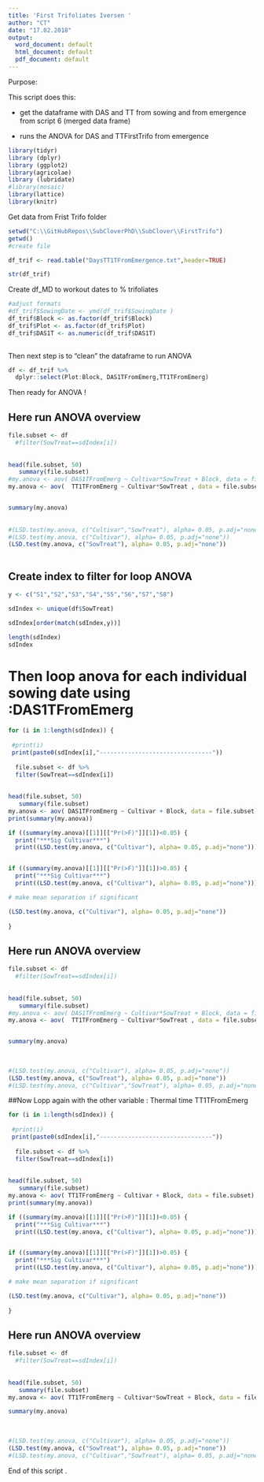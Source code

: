 ```yaml
---
title: 'First Trifoliates Iversen '
author: "CT"
date: "17.02.2018"
output:
  word_document: default
  html_document: default
  pdf_document: default
---
```


Purpose:

This script does this:

- get the dataframe with DAS and TT from sowing and from emergence from script 6 (merged data frame)   
 
- runs the ANOVA for  DAS and TTFirstTrifo from emergence 
 
```r
library(tidyr)
library (dplyr)
library (ggplot2)
library(agricolae)
library (lubridate)
#library(mosaic)
library(lattice)
library(knitr)
```

Get data from Frist Trifo folder  


```r

setwd("C:\\GitHubRepos\\SubCloverPhD\\SubClover\\FirstTrifo")
getwd()
#create file

df_trif <- read.table("DaysTT1TFromEmergence.txt",header=TRUE)

str(df_trif)
```

Create df_MD to workout dates to % trifoliates 
```r
#adjust formats 
#df_trif$SowingDate <- ymd(df_trif$SowingDate )
df_trif$Block <- as.factor(df_trif$Block)
df_trif$Plot <- as.factor(df_trif$Plot)
df_trif$DAS1T <- as.numeric(df_trif$DAS1T)
  

```


Then next step is to "clean" the dataframe to run ANOVA 

```r

df <- df_trif %>%
  dplyr::select(Plot:Block, DAS1TFromEmerg,TT1TFromEmerg)


```


  
Then ready for ANOVA ! 

## Here run ANOVA overview 


```r

file.subset <- df 
  #filter(SowTreat==sdIndex[i])
  
 
head(file.subset, 50)
   summary(file.subset)
#my.anova <- aov( DAS1TFromEmerg ~ Cultivar*SowTreat + Block, data = file.subset)
my.anova <- aov(  TT1TFromEmerg ~ Cultivar*SowTreat , data = file.subset)


summary(my.anova)
  
  
#(LSD.test(my.anova, c("Cultivar","SowTreat"), alpha= 0.05, p.adj="none")) 
#(LSD.test(my.anova, c("Cultivar"), alpha= 0.05, p.adj="none")) 
(LSD.test(my.anova, c("SowTreat"), alpha= 0.05, p.adj="none"))
 
```



## Create index to filter for loop ANOVA

```r
y <- c("S1","S2","S3","S4","S5","S6","S7","S8")

sdIndex <- unique(df$SowTreat)

sdIndex[order(match(sdIndex,y))]

length(sdIndex)
sdIndex
```

# Then loop anova for each individual sowing date using :DAS1TFromEmerg

```r
for (i in 1:length(sdIndex)) {
  
 #print(i)
 print(paste0(sdIndex[i],"--------------------------------"))
  
  file.subset <- df %>%
  filter(SowTreat==sdIndex[i])
  
 
head(file.subset, 50)
   summary(file.subset)
my.anova <- aov( DAS1TFromEmerg ~ Cultivar + Block, data = file.subset)
print(summary(my.anova))

if ((summary(my.anova)[[1]][["Pr(>F)"]][1])<0.05) {
  print("***Sig Cultivar***") 
  print((LSD.test(my.anova, c("Cultivar"), alpha= 0.05, p.adj="none"))) } 


if ((summary(my.anova)[[1]][["Pr(>F)"]][1])>0.05) {
  print("***Sig Cultivar***") 
  print((LSD.test(my.anova, c("Cultivar"), alpha= 0.05, p.adj="none"))) } 

# make mean separation if significant

(LSD.test(my.anova, c("Cultivar"), alpha= 0.05, p.adj="none"))
  
}

```

## Here run ANOVA overview 


```r

file.subset <- df 
  #filter(SowTreat==sdIndex[i])
  
 
head(file.subset, 50)
   summary(file.subset)
#my.anova <- aov( DAS1TFromEmerg ~ Cultivar*SowTreat + Block, data = file.subset)
my.anova <- aov(  TT1TFromEmerg ~ Cultivar*SowTreat , data = file.subset)


summary(my.anova)
  
  
  
#(LSD.test(my.anova, c("Cultivar"), alpha= 0.05, p.adj="none")) 
(LSD.test(my.anova, c("SowTreat"), alpha= 0.05, p.adj="none"))
#(LSD.test(my.anova, c("Cultivar","SowTreat"), alpha= 0.05, p.adj="none")) 
```


##Now Lopp again with the other variable  : Thermal time TT1TFromEmerg 



```r
for (i in 1:length(sdIndex)) {
  
 #print(i)
 print(paste0(sdIndex[i],"--------------------------------"))
  
  file.subset <- df %>%
  filter(SowTreat==sdIndex[i])
  
 
head(file.subset, 50)
   summary(file.subset)
my.anova <- aov( TT1TFromEmerg ~ Cultivar + Block, data = file.subset)
print(summary(my.anova))

if ((summary(my.anova)[[1]][["Pr(>F)"]][1])<0.05) {
  print("***Sig Cultivar***") 
  print((LSD.test(my.anova, c("Cultivar"), alpha= 0.05, p.adj="none"))) } 


if ((summary(my.anova)[[1]][["Pr(>F)"]][1])>0.05) {
  print("***Sig Cultivar***") 
  print((LSD.test(my.anova, c("Cultivar"), alpha= 0.05, p.adj="none"))) } 

# make mean separation if significant

(LSD.test(my.anova, c("Cultivar"), alpha= 0.05, p.adj="none"))
  
}

```


## Here run ANOVA overview 


```r

file.subset <- df 
  #filter(SowTreat==sdIndex[i])
  
 
head(file.subset, 50)
   summary(file.subset)
my.anova <- aov( TT1TFromEmerg ~ Cultivar*SowTreat + Block, data = file.subset)

summary(my.anova)
  
  
  
#(LSD.test(my.anova, c("Cultivar"), alpha= 0.05, p.adj="none")) 
(LSD.test(my.anova, c("SowTreat"), alpha= 0.05, p.adj="none"))
#(LSD.test(my.anova, c("Cultivar","SowTreat"), alpha= 0.05, p.adj="none")) 
```

End of this script . 
